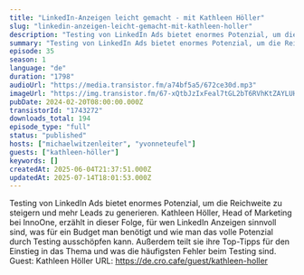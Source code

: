 ```yaml
---
title: "LinkedIn-Anzeigen leicht gemacht - mit Kathleen Höller"
slug: "linkedin-anzeigen-leicht-gemacht-mit-kathleen-holler"
description: "Testing von LinkedIn Ads bietet enormes Potenzial, um die Reichweite zu steigern und mehr Leads zu generieren. Kathleen Höller, Head of Marketing bei InnoOne, erzählt in dieser Folge, für wen LinkedIn Anzeigen sinnvoll sind, was für ein Budget man benötigt und wie man das volle Potenzial durch Testing ausschöpfen kann. Außerdem teilt sie ihre Top-Tipps für den Einstieg in das Thema und was die häufigsten Fehler beim Testing sind. Guest: Kathleen Höller URL: https://de.cro.cafe/guest/kathleen-holler"
summary: "Testing von LinkedIn Ads bietet enormes Potenzial, um die Reichweite zu steigern und mehr Leads zu generieren. Kathleen Höller, Head of Marketing bei InnoOne, erzählt in dieser Folge, für wen LinkedIn Anzeigen sinnvoll sind, was für ein Budget man benötigt und wie man das volle Potenzial durch Testing ausschöpfen kann. Außerdem teilt sie ihre Top-Tipps für den Einstieg in das Thema und was die häufigsten Fehler beim Testing sind. Guest: Kathleen Höller URL: https://de.cro.cafe/guest/kathleen-holler"
episode: 35
season: 1
language: "de"
duration: "1798"
audioUrl: "https://media.transistor.fm/a74bf5a5/672ce30d.mp3"
imageUrl: "https://img.transistor.fm/67-xQtbJzIxFeal7tGL2bT6RVhKtZAYLUH3uiPTuvZE/rs:fill:3000:3000:1/q:60/aHR0cHM6Ly9pbWct/dXBsb2FkLXByb2R1/Y3Rpb24udHJhbnNp/c3Rvci5mbS9kNTVi/NGNmYzJkNTAyOGQ4/YzNiZjRlMTEyNmRl/YWZhNi5wbmc.webp"
pubDate: 2024-02-20T08:00:00.000Z
transistorId: "1743272"
downloads_total: 194
episode_type: "full"
status: "published"
hosts: ["michaelwitzenleiter", "yvonneteufel"]
guests: ["kathleen-höller"]
keywords: []
createdAt: 2025-06-04T21:37:51.000Z
updatedAt: 2025-07-14T18:01:53.000Z
---
```


Testing von LinkedIn Ads bietet enormes Potenzial, um die Reichweite zu steigern und mehr Leads zu generieren. Kathleen Höller, Head of Marketing bei InnoOne, erzählt in dieser Folge, für wen LinkedIn Anzeigen sinnvoll sind, was für ein Budget man benötigt und wie man das volle Potenzial durch Testing ausschöpfen kann. Außerdem teilt sie ihre Top-Tipps für den Einstieg in das Thema und was die häufigsten Fehler beim Testing sind. Guest: Kathleen Höller URL: https://de.cro.cafe/guest/kathleen-holler
